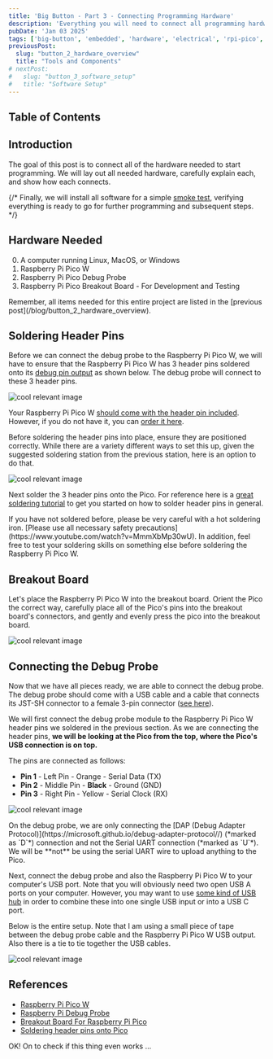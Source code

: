 ```yaml
---
title: 'Big Button - Part 3 - Connecting Programming Hardware'
description: 'Everything you will need to connect all programming hardware for development'
pubDate: 'Jan 03 2025'
tags: ['big-button', 'embedded', 'hardware', 'electrical', 'rpi-pico', 'debug-prob']
previousPost:
  slug: "button_2_hardware_overview"
  title: "Tools and Components"
# nextPost: 
#   slug: "button_3_software_setup"
#   title: "Software Setup"
---
```


## Table of Contents

## Introduction

The goal of this post is to connect all of the hardware needed to start programming.
We will lay out all needed hardware, carefully explain each, and show how each
connects. 

{/*
Finally, we will install all software for a simple [smoke test](https://en.wikipedia.org/wiki/Smoke_testing_(software)),
verifying everything is ready to go for further programming and subsequent steps.
*/}

## Hardware Needed

0. A computer running Linux, MacOS, or Windows
1. Raspberry Pi Pico W
2. Raspberry Pi Pico Debug Probe
3. Raspberry Pi Pico Breakout Board - For Development and Testing

<Aside variant="note">
  Remember, all items needed for this entire project are listed in the [previous post](/blog/button_2_hardware_overview).
</Aside>

## Soldering Header Pins

Before we can connect the debug probe to the Raspberry Pi Pico W, we will have to ensure
that the Raspberry Pi Pico W has 3 header pins soldered onto its [debug pin output](https://datasheets.raspberrypi.com/debug/debug-connector-specification.pdf)
as shown below. The debug probe will connect to these 3 header pins.

<Image
  src={headerPin}
  alt="cool relevant image"
  class="w-1/2 mx-auto border border-2 border-accentColor"
/>

Your Raspberry Pi Pico W [should come with the header pin included](https://a.co/d/cjhMqbk).
However, if you do not have it, you can [order it here](https://a.co/d/5kvA77a).

Before soldering the header pins into place, ensure they are positioned correctly.
While there are a variety different ways to set this up, given the suggested
soldering station from the previous station, here is an option to do that.

<Image
  src={headerSolderSetup}
  alt="cool relevant image"
  class="w-2/3 mx-auto border border-2 border-accentColor"
/>

Next solder the 3 header pins onto the Pico. For reference here is a [great soldering tutorial](https://magpi.raspberrypi.com/articles/how-to-solder-gpio-pin-headers-to-raspberry-pi-pico)
to get you started on how to solder header pins in general.

<Aside variant="warning">
  If you have not soldered before, please be very careful with a hot soldering iron.
  [Please use all necessary safety precautions](https://www.youtube.com/watch?v=MmmXbMp30wU). In addition, feel free to test your
  soldering skills on something else before soldering the Raspberry Pi Pico W.
</Aside>


## Breakout Board

Let's place the Raspberry Pi Pico W into the breakout board. Orient the Pico the correct way,
carefully place all of the Pico's pins into the breakout board's connectors, and gently
and evenly press the pico into the breakout board.

<Image
  src={breakoutBoardPico}
  alt="cool relevant image"
  class="w-1/2 mx-auto border border-2 border-accentColor"
/>


## Connecting the Debug Probe

Now that we have all pieces ready, we are able to connect the debug probe. The
debug probe should come with a USB cable and a cable that connects its
JST-SH connector to a female 3-pin connector ([see here](https://www.raspberrypi.com/documentation/microcontrollers/debug-probe.html#the-debug-probe)).

We will first connect the debug probe module to the Raspberry Pi Pico W header pins we soldered
in the previous section. As we are connecting the header pins,
**we will be looking at the Pico from the top, where the Pico's USB connection is on top.**

The pins are connected as follows:

- **Pin 1** - Left Pin - <span class="text-orange-600 font-bold">Orange</span> - Serial Data (TX)
- **Pin 2** - Middle Pin - **Black** - Ground (GND)
- **Pin 3** - Right Pin - <span class="text-yellow-500 font-bold">Yellow</span> - Serial Clock (RX)

<Image
  src={connect1}
  alt="cool relevant image"
  class="w-1/2 mx-auto border border-2 border-accentColor"
/>

<Aside variant="note">
  On the debug probe, we are only connecting the [DAP (Debug Adapter Protocol)](https://microsoft.github.io/debug-adapter-protocol//)
  (*marked as `D`*) connection and not the Serial UART connection (*marked as `U`*).
  We will be **not** be using the serial UART wire to upload anything to the Pico.
</Aside>

Next, connect the debug probe and also the Raspberry Pi Pico W to your computer's USB port.
Note that you will obviously need two open USB A ports on your computer. However, you
may want to use [some kind of USB hub](https://a.co/d/8otCfPq) in order to combine these into
one single USB input or into a USB C port.

Below is the entire setup. Note that I am using a small piece of tape between the debug probe
cable and the Raspberry Pi Pico W USB output. Also there is a tie to tie together the
USB cables.

<Image
  src={connect2}
  alt="cool relevant image"
  class="w-2/3 mx-auto border border-2 border-accentColor"
/>

## References

- [Raspberry Pi Pico W](https://www.raspberrypi.com/products/raspberry-pi-pico/)
- [Raspberry Pi Debug Probe](https://www.raspberrypi.com/documentation/microcontrollers/debug-probe.html)
- [Breakout Board For Raspberry Pi Pico](https://store.freenove.com/products/fnk0081)
- [Soldering header pins onto Pico](https://magpi.raspberrypi.com/articles/how-to-solder-gpio-pin-headers-to-raspberry-pi-pico)

<span class="text-accentColor font-bold">
  OK! On to check if this thing even works ...
</span>

